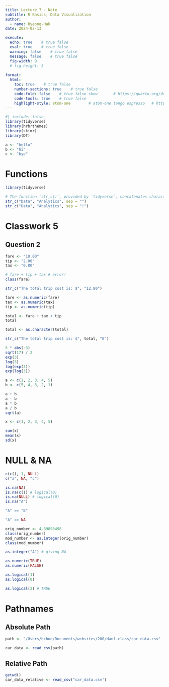 ```yaml
---
title: Lecture 7 - Note
subtitle: R Basics; Data Visualization
author: 
  - name: Byeong-Hak
date: 2024-02-13

execute: 
  echo: true    # true false
  eval: true    # true false
  warning: false    # true false
  message: false    # true false
  fig-width: 9
  # fig-height: 5
  
format: 
  html:
    toc: true    # true false
    number-sections: true    # true false
    code-fold: false    # true false show       # https://quarto.org/docs/output-formats/html-code.html
    code-tools: true    # true false
    highlight-style: atom-one        # atom-one tango espresso   # https://quarto.org/docs/output-formats/html-code.html#highlighting
---
```



```r
#| include: false
library(tidyverse)
library(hrbrthemes)
library(skimr)
library(DT)

```


```r
a <- "hello"
b <- "hi"
c <- "bye"
```


# Functions

```r
library(tidyverse)

# The function `str_c()`, provided by `tidyverse`, concatenates characters.
str_c("Data", "Analytics", sep = "")
str_c("Data", "Analytics", sep = "!")
```


# Classwork 5

## Question 2

```r
fare <- "10.00"
tip <- "2.00"
tax <- "0.80"

# fare + tip + tax # error!
class(fare)
```

```r
str_c("The total trip cost is: $", "12.80")
```

```r
fare <- as.numeric(fare)
tax <- as.numeric(tax)
tip <- as.numeric(tip)

total <- fare + tax + tip
total

total <- as.character(total)
```


```r
str_c("The total trip cost is: $", total, "0")
```



```r
5 * abs(-3)
sqrt(17) / 2
exp(3)
log(3)
log(exp(3))
exp(log(3))
```

```r
a <- c(1, 2, 3, 4, 5)
b <- c(5, 4, 3, 2, 1)

a + b
a - b
a * b
a / b
sqrt(a)

```




```r
x <- c(1, 2, 3, 4, 5)

sum(x)
mean(x)
sd(x)
```

# NULL & NA

```r
c(c(), 1, NULL)
c("a", NA, "c")
```

```r
is.na(NA)
is.na(c()) # logical(0)
is.na(NULL) # logical(0)
is.na("A")
```


```r
"A" == "B"
```


```r
"A" == NA
```


```r
orig_number <- 4.39898498
class(orig_number)
mod_number <- as.integer(orig_number)
class(mod_number)
```


```r
as.integer("A") # giving NA
```


```r
as.numeric(TRUE)
as.numeric(FALSE)
```

```r
as.logical(1)
as.logical(0)

as.logical(2) # TRUE

```


# Pathnames


## Absolute Path
```r
path <- "/Users/bchoe/Documents/websites/200/danl-class/car_data.csv"

car_data <- read_csv(path)

```
## Relative Path
```r
getwd()
car_data_relative <- read_csv("car_data.csv")
```

